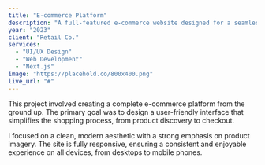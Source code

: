 ```yaml
---
title: "E-commerce Platform"
description: "A full-featured e-commerce website designed for a seamless user shopping experience, built with performance and scalability in mind."
year: "2023"
client: "Retail Co."
services:
  - "UI/UX Design"
  - "Web Development"
  - "Next.js"
image: "https://placehold.co/800x400.png"
live_url: "#"
---
```


This project involved creating a complete e-commerce platform from the ground up. The primary goal was to design a user-friendly interface that simplifies the shopping process, from product discovery to checkout.

I focused on a clean, modern aesthetic with a strong emphasis on product imagery. The site is fully responsive, ensuring a consistent and enjoyable experience on all devices, from desktops to mobile phones.
